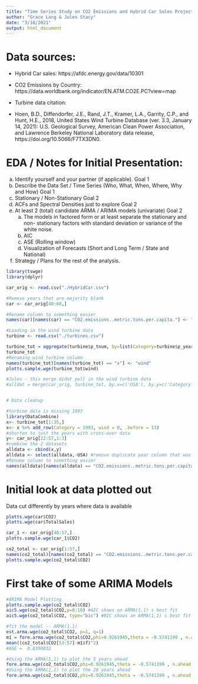 ---
title: "Time Series Study on CO2 Emissions and Hybrid Car Sales Project"
author: "Grace Lang & Jules Stacy"
date: "3/18/2021"
output: html_document
---
# Data sources: 
* Hybrid Car sales: https://afdc.energy.gov/data/10301
* CO2 Emissions by Country: https://data.worldbank.org/indicator/EN.ATM.CO2E.PC?view=map

* Turbine data citation:
* Hoen, B.D., Diffendorfer, J.E., Rand, J.T., Kramer, L.A., Garrity, C.P., and Hunt, H.E., 2018, United States Wind Turbine Database (ver. 3.3, January 14, 2021): U.S. Geological Survey, American Clean Power Association, and Lawrence Berkeley National Laboratory data release, https://doi.org/10.5066/F7TX3DN0.

# EDA / Notes for Initial Presentation: 
a.	Identify yourself and your partner (if applicable).  Goal 1
b.	Describe the Data Set / Time Series (Who, What, When, Where, Why and How) Goal 1
c.	Stationary / Non-Stationary Goal 2
d.	ACFs and Spectral Densities just to explore Goal 2
e.	At least 2 (total) candidate ARMA / ARIMA models (univariate) Goal 2
    a.	The models in factored form or at least separate the stationary and non-
stationary factors with standard deviation or variance of the white noise.
    b.	AIC
    c.	ASE (Rolling window)
    d.	Visualization of Forecasts (Short and Long Term / State and National) 
f.	Strategy / Plans for the rest of the analysis.


```{r setup, include=FALSE}
library(tswge)
library(dplyr)

car_orig <- read.csv("./HybridCar.csv")

#Remove years that are majority blank
car <- car_orig[40:60,]

#Rename column to something easier
names(car)[names(car) == "CO2.emissions..metric.tons.per.capita."] <- "CO2"

#Loading in the wind turbine data
turbine <- read.csv("./turbines.csv")

turbine_tot = aggregate(turbine$p_tnum, by=list(Category=turbine$p_year), FUN=sum)
turbine_tot
#Renaming wind turbine column
names(turbine_tot)[names(turbine_tot) == "x"] <- "wind"
plotts.sample.wge(turbine_tot$wind)

#Jules - this merge didnt pull in the wind turbine data 
#alldat = merge(car_orig, turbine_tot, by.x=c('USA'), by.y=c('Category'), all=TRUE)


# Data cleanup

#turbine data is missing 1993
library(DataCombine)
x<- turbine_tot[1:35,]
x<- x %>% add_row(Category = 1993, wind = 0, .before = 13)
#shorten to just the years with cross-over data
y<- car_orig[22:57,1:3]
#combine the 2 datasets
alldata <- cbind(x,y)
alldata <- select(alldata,-USA) #remove duplicate year column that was for reference
#Rename column to something easier
names(alldata)[names(alldata) == "CO2.emissions..metric.tons.per.capita."] <- "CO2"
```

# Initial look at data plotted out
Data cut differently by years where data is available
```{r}
plotts.wge(car$CO2)
plotts.wge(car$TotalSales)

car_1 <- car_orig[40:57,]
plotts.sample.wge(car_1$CO2)

co2_total <- car_orig[1:57,]
names(co2_total)[names(co2_total) == "CO2.emissions..metric.tons.per.capita."] <- "CO2"
plotts.sample.wge(co2_total$CO2)
```



# First take of some ARIMA Models
```{r}
#ARIMA Model Plotting
plotts.sample.wge(co2_total$CO2)
aic5.wge(co2_total$CO2,p=0:10) #AIC shows an ARMA(1,1) s best fit 
aic5.wge(co2_total$CO2, type="bic") #BIC shows an ARMA(1,1) s best fit 

#fit the model -- ARMA(1.1)
est.arma.wge(co2_total$CO2, p=1, q=1)
m1 = fore.arma.wge(co2_total$CO2,phi=0.9261945,theta = -0.5741199 , n.ahead = 5,lastn=TRUE,  plot=TRUE)
mean((co2_total$CO2[53:57]-m1$f)^2)
#ASE =  0.8390832

#Using the ARMA(1,1) to plot the 5 years ahead
fore.arma.wge(co2_total$CO2,phi=0.9261945,theta = -0.5741199 , n.ahead = 5,lastn=FALSE,  plot=TRUE)
#Using the ARMA(1,1) to plot the 20 years ahead
fore.arma.wge(co2_total$CO2,phi=0.9261945,theta = -0.5741199 , n.ahead = 20,lastn=FALSE,  plot=TRUE)
```

